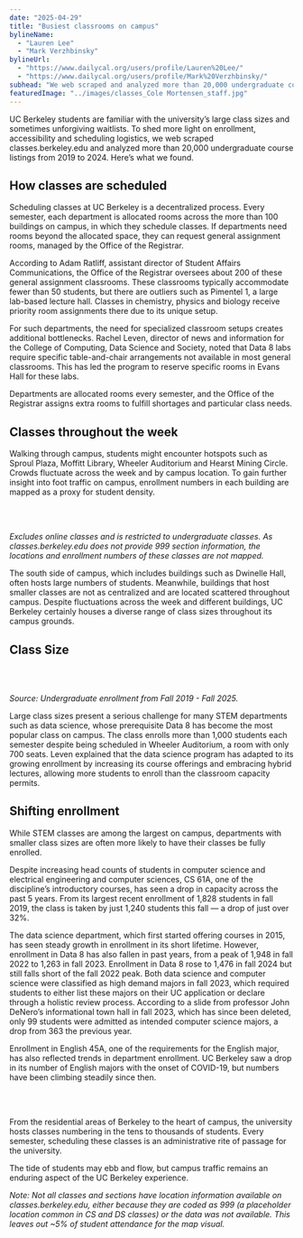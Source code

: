 ```yaml
---
date: "2025-04-29"
title: "Busiest classrooms on campus"
bylineName:
  - "Lauren Lee"
  - "Mark Verzhbinsky"
bylineUrl:
  - "https://www.dailycal.org/users/profile/Lauren%20Lee/"
  - "https://www.dailycal.org/users/profile/Mark%20Verzhbinsky/"
subhead: "We web scraped and analyzed more than 20,000 undergraduate course listings from 2019 to 2024. See what we found."
featuredImage: "../images/classes_Cole Mortensen_staff.jpg"
---
```


UC Berkeley students are familiar with the university’s large class sizes and sometimes unforgiving waitlists. To shed more light on enrollment, accessibility and scheduling logistics, we web scraped classes.berkeley.edu and analyzed more than 20,000 undergraduate course listings from 2019 to 2024. Here’s what we found.

## How classes are scheduled

Scheduling classes at UC Berkeley is a decentralized process. Every semester, each department is allocated rooms across the more than 100 buildings on campus, in which they schedule classes. If departments need rooms beyond the allocated space, they can request general assignment rooms, managed by the Office of the Registrar.

According to Adam Ratliff, assistant director of Student Affairs Communications, the Office of the Registrar oversees about 200 of these general assignment classrooms. These classrooms typically accommodate fewer than 50 students, but there are outliers such as Pimentel 1, a large lab-based lecture hall. Classes in chemistry, physics and biology receive priority room assignments there due to its unique setup.

For such departments, the need for specialized classroom setups creates additional bottlenecks. Rachel Leven, director of news and information for the College of Computing, Data Science and Society, noted that Data 8 labs require specific table-and-chair arrangements not available in most general classrooms. This has led the program to reserve specific rooms in Evans Hall for these labs.

Departments are allocated rooms every semester, and the Office of the Registrar assigns extra rooms to fulfill shortages and particular class needs.

## Classes throughout the week

Walking through campus, students might encounter hotspots such as Sproul Plaza, Moffitt Library, Wheeler Auditorium and Hearst Mining Circle. Crowds fluctuate across the week and by campus location. To gain further insight into foot traffic on campus, enrollment numbers in each building are mapped as a proxy for student density.

<br />

<DayCapacityMap />

<br />

_Excludes online classes and is restricted to undergraduate classes. As classes.berkeley.edu does not provide 999 section information, the locations and enrollment numbers of these classes are not mapped._

The south side of campus, which includes buildings such as Dwinelle Hall, often hosts large numbers of students. Meanwhile, buildings that host smaller classes are not as centralized and are located scattered throughout campus. Despite fluctuations across the week and different buildings, UC Berkeley certainly houses a diverse range of class sizes throughout its campus grounds.

## Class Size

<br />

<classSizeBarChart />

<br />

_Source: Undergraduate enrollment from Fall 2019 - Fall 2025._

Large class sizes present a serious challenge for many STEM departments such as data science, whose prerequisite Data 8 has become the most popular class on campus. The class enrolls more than 1,000 students each semester despite being scheduled in Wheeler Auditorium, a room with only 700 seats. Leven explained that the data science program has adapted to its growing enrollment by increasing its course offerings and embracing hybrid lectures, allowing more students to enroll than the classroom capacity permits.

## Shifting enrollment

While STEM classes are among the largest on campus, departments with smaller class sizes are often more likely to have their classes be fully enrolled.

Despite increasing head counts of students in computer science and electrical engineering and computer sciences, CS 61A, one of the discipline’s introductory courses, has seen a drop in capacity across the past 5 years. From its largest recent enrollment of 1,828 students in fall 2019, the class is taken by just 1,240 students this fall — a drop of just over 32%.

The data science department, which first started offering courses in 2015, has seen steady growth in enrollment in its short lifetime. However, enrollment in Data 8 has also fallen in past years, from a peak of 1,948 in fall 2022 to 1,263 in fall 2023. Enrollment in Data 8 rose to 1,476 in fall 2024 but still falls short of the fall 2022 peak. Both data science and computer science were classified as high demand majors in fall 2023, which required students to either list these majors on their UC application or declare through a holistic review process. According to a slide from professor John DeNero’s informational town hall in fall 2023, which has since been deleted, only 99 students were admitted as intended computer science majors, a drop from 363 the previous year.

Enrollment in English 45A, one of the requirements for the English major, has also reflected trends in department enrollment. UC Berkeley saw a drop in its number of English majors with the onset of COVID-19, but numbers have been climbing steadily since then.

<br />

<ClassEnrollmentLineChart />

<br />

From the residential areas of Berkeley to the heart of campus, the university hosts classes numbering in the tens to thousands of students. Every semester, scheduling these classes is an administrative rite of passage for the university.

The tide of students may ebb and flow, but campus traffic remains an enduring aspect of the UC Berkeley experience.

_Note: Not all classes and sections have location information available on classes.berkeley.edu, either because they are coded as 999 (a placeholder location common in CS and DS classes) or the data was not available. This leaves out ~5% of student attendance for the map visual._

